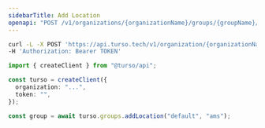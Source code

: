 ```yaml
---
sidebarTitle: Add Location
openapi: "POST /v1/organizations/{organizationName}/groups/{groupName}/locations/{location}"
---
```


<RequestExample>

```bash cURL
curl -L -X POST 'https://api.turso.tech/v1/organization/{organizationName}/groups/{groupName}/locations/{location}' \
-H 'Authorization: Bearer TOKEN'
```

```ts Node.js
import { createClient } from "@turso/api";

const turso = createClient({
  organization: "...",
  token: "",
});

const group = await turso.groups.addLocation("default", "ams");
```

</RequestExample>
